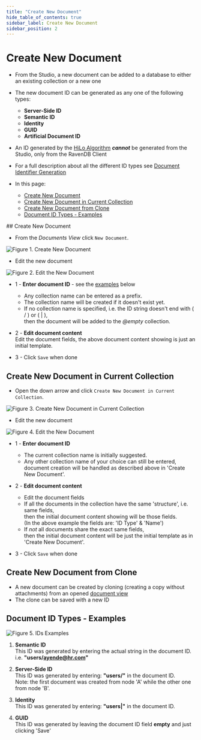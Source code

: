 ```yaml
---
title: "Create New Document"
hide_table_of_contents: true
sidebar_label: Create New Document
sidebar_position: 2
---
```



# Create New Document
<Admonition type="note" title="">

* From the Studio, a new document can be added to a database to either an existing collection or a new one

* The new document ID can be generated as any one of the following types:  
  * **Server-Side ID**  
  * **Semantic ID**  
  * **Identity**  
  * **GUID**  
  * **Artificial Document ID**  

* An ID generated by the [HiLo Algorithm](../../../client-api/document-identifiers/hilo-algorithm.mdx) ***cannot*** be generated from the Studio, only from the RavenDB Client  

* For a full description about all the different ID types see [Document Identifier Generation](../../../server/kb/document-identifier-generation.mdx)  

* In this page:  
  * [Create New Document](../../../studio/database/documents/create-new-document.mdx#create-new-document)  
  * [Create New Document in Current Collection](../../../studio/database/documents/create-new-document.mdx#create-new-document-in-current-collection)  
  * [Create New Document from Clone](../../../studio/database/documents/create-new-document.mdx#create-new-document-from-clone)  
  * [Document ID Types - Examples](../../../studio/database/documents/create-new-document.mdx#document-id-types---examples)  
</Admonition>
## Create New Document

* From the _Documents View_ click `New Document`.  


![Figure 1. Create New Document](./assets/create-new-document-1.png)

* Edit the new document  


![Figure 2. Edit the New Document](./assets/create-new-document-2.png)

* 1 - **Enter document ID** - see the [examples](../../../studio/database/documents/create-new-document.mdx#document-id-types---examples) below  
  * Any collection name can be entered as a prefix.  
  * The collection name will be created if it doesn't exist yet.  
  * If no collection name is specified, i.e. the ID string doesn't end with ( / ) or ( | ),  
    then the document will be added to the _@empty_ collection.  

* 2 - **Edit document content**    
  Edit the document fields, the above document content showing is just an initial template.  

* 3 - Click `Save` when done  


## Create New Document in Current Collection

* Open the down arrow and click `Create New Document in Current Collection`.  


![Figure 3. Create New Document in Current Collection](./assets/create-new-document-3.png)

* Edit the new document  


![Figure 4. Edit the New Document](./assets/create-new-document-4.png)

* 1 - **Enter document ID**  
  * The current collection name is initially suggested.  
  * Any other collection name of your choice can still be entered,  
    document creation will be handled as described above in 'Create New Document'.  

* 2 - **Edit document content**  
  * Edit the document fields
  * If all the documents in the collection have the same 'structure', i.e. same fields,  
    then the initial document content showing will be those fields.  
    (In the above example the fields are: 'ID Type' & 'Name')  
  * If _not_ all documents share the exact same fields,  
    then the initial document content will be just the initial template as in 'Create New Document'.  

* 3 - Click `Save` when done  


## Create New Document from Clone

  * A new document can be created by cloning (creating a copy without attachments) from an opened [document view](../../../studio/database/documents/document-view/document-view.mdx)  
  * The clone can be saved with a new ID  


## Document ID Types - Examples

![Figure 5. IDs Examples](./assets/create-new-document-5.png)

1. **Semantic ID**  
   This ID was generated by entering the actual string in the document ID.  
   i.e. **"users/ayende@hr.com"**  

2. **Server-Side ID**  
   This ID was generated by entering: **"users/"** in the document ID.  
   Note: the first document was created from node 'A' while the other one from node 'B'.  

3. **Identity**  
   This ID was generated by entering: **"users|"** in the document ID.  

4. **GUID**  
   This ID was generated by leaving the document ID field **empty** and just clicking 'Save'  


